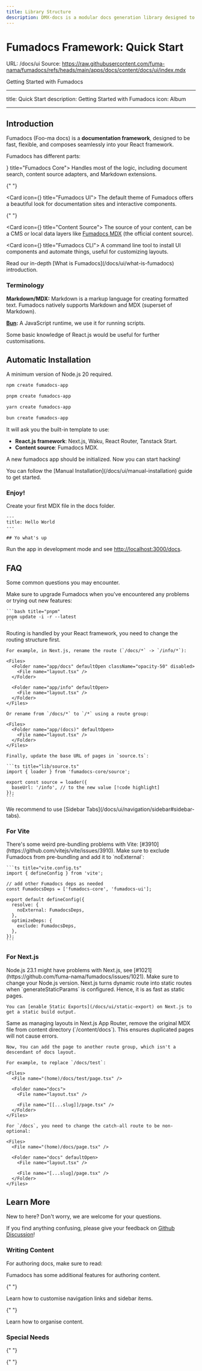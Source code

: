 ```yaml
---
title: Library Structure
description: DMX-docs is a modular docs generation library designed to be flexible and adaptable to different schema and UI libraries. The library is structured in layers, each providing specific functionality
---
```



# Fumadocs Framework: Quick Start

URL: /docs/ui
Source: https://raw.githubusercontent.com/fuma-nama/fumadocs/refs/heads/main/apps/docs/content/docs/ui/index.mdx

Getting Started with Fumadocs

---

title: Quick Start
description: Getting Started with Fumadocs
icon: Album

---

## Introduction

Fumadocs <span className="text-fd-muted-foreground text-sm">(Foo-ma docs)</span> is a **documentation framework**, designed to be fast, flexible,
and composes seamlessly into your React framework.

Fumadocs has different parts:


<Cards>
  <Card icon={<CpuIcon className="text-purple-300" />} title="Fumadocs Core">
    Handles most of the logic, including document search, content source adapters, and Markdown extensions.
  </Card>

{" "}

<Card icon={<PanelsTopLeft className="text-blue-300" />} title="Fumadocs UI">
  The default theme of Fumadocs offers a beautiful look for documentation sites
  and interactive components.
</Card>

{" "}

<Card icon={<Database />} title="Content Source">
  The source of your content, can be a CMS or local data layers like [Fumadocs
  MDX](/docs/mdx) (the official content source).
</Card>

  <Card icon={<Terminal />} title="Fumadocs CLI">
    A command line tool to install UI components and automate things, useful for customizing layouts.
  </Card>
</Cards>

<Callout title="Want to learn more?">
  Read our in-depth [What is Fumadocs](/docs/ui/what-is-fumadocs) introduction.
</Callout>

### Terminology

**Markdown/MDX:** Markdown is a markup language for creating formatted text. Fumadocs natively supports Markdown and MDX (superset of Markdown).

**[Bun](https://bun.sh):** A JavaScript runtime, we use it for running scripts.

Some basic knowledge of React.js would be useful for further customisations.

## Automatic Installation

A minimum version of Node.js 20 required.

```bash tab="npm"
npm create fumadocs-app
```

```bash tab="pnpm"
pnpm create fumadocs-app
```

```bash tab="yarn"
yarn create fumadocs-app
```

```bash tab="bun"
bun create fumadocs-app
```

It will ask you the built-in template to use:

- **React.js framework**: Next.js, Waku, React Router, Tanstack Start.
- **Content source**: Fumadocs MDX.

A new fumadocs app should be initialized. Now you can start hacking!

<Callout title="From Existing Codebase?">
  You can follow the [Manual Installation](/docs/ui/manual-installation) guide
  to get started.
</Callout>

### Enjoy!

Create your first MDX file in the docs folder.

```mdx title="content/docs/index.mdx"
---
title: Hello World
---

## Yo what's up
```

Run the app in development mode and see [http://localhost:3000/docs](http://localhost:3000/docs).

<ModeTab command="fumadocs-mdx" />

## FAQ

Some common questions you may encounter.

<Accordions>
  <Accordion id="upgrade-fumadocs" title="Getting error with missing APIs or bugs?">
    Make sure to upgrade Fumadocs when you've encountered any problems or trying out new features:

    ```bash title="pnpm"
    pnpm update -i -r --latest
    ```

  </Accordion>

  <Accordion id="change-base-url" title="How to change the base route of docs?">
    Routing is handled by your React framework, you need to change the routing structure first.

    For example, in Next.js, rename the route (`/docs/*` -> `/info/*`):

    <Files>
      <Folder name="app/docs" defaultOpen className="opacity-50" disabled>
        <File name="layout.tsx" />
      </Folder>

      <Folder name="app/info" defaultOpen>
        <File name="layout.tsx" />
      </Folder>
    </Files>

    Or rename from `/docs/*` to `/*` using a route group:

    <Files>
      <Folder name="app/(docs)" defaultOpen>
        <File name="layout.tsx" />
      </Folder>
    </Files>

    Finally, update the base URL of pages in `source.ts`:

    ```ts title="lib/source.ts"
    import { loader } from 'fumadocs-core/source';

    export const source = loader({
      baseUrl: '/info', // to the new value [!code highlight]
    });
    ```

  </Accordion>

  <Accordion id="multi-docs" title="How to implement multi-docs?">
    We recommend to use [Sidebar Tabs](/docs/ui/navigation/sidebar#sidebar-tabs).
  </Accordion>
</Accordions>

### For Vite

<Accordions>
  <Accordion id="vite-context-error" title="Getting error with React contexts?">
    There's some weird pre-bundling problems with Vite: [#3910](https://github.com/vitejs/vite/issues/3910).
    Make sure to exclude Fumadocs from pre-bundling and add it to `noExternal`:

    ```ts title="vite.config.ts"
    import { defineConfig } from 'vite';

    // add other Fumadocs deps as needed
    const FumadocsDeps = ['fumadocs-core', 'fumadocs-ui'];

    export default defineConfig({
      resolve: {
        noExternal: FumadocsDeps,
      },
      optimizeDeps: {
        exclude: FumadocsDeps,
      },
    });
    ```

  </Accordion>
</Accordions>

### For Next.js

<Accordions>
  <Accordion id="node-23" title="Getting error on production build?">
    Node.js 23.1 might have problems with Next.js, see [#1021](https://github.com/fuma-nama/fumadocs/issues/1021). Make sure to change your Node.js version.
  </Accordion>

  <Accordion id="dynamic-route" title="It uses Dynamic Route, will it be poor in performance?">
    Next.js turns dynamic route into static routes when `generateStaticParams` is configured.
    Hence, it is as fast as static pages.

    You can [enable Static Exports](/docs/ui/static-export) on Next.js to get a static build output.

  </Accordion>

  <Accordion id="custom-layout-docs-page" title="How to create a page in /docs without docs layout?">
    Same as managing layouts in Next.js App Router, remove the original MDX file from content directory (`/content/docs`).
    This ensures duplicated pages will not cause errors.

    Now, You can add the page to another route group, which isn't a descendant of docs layout.

    For example, to replace `/docs/test`:

    <Files>
      <File name="(home)/docs/test/page.tsx" />

      <Folder name="docs">
        <File name="layout.tsx" />

        <File name="[[...slug]]/page.tsx" />
      </Folder>
    </Files>

    For `/docs`, you need to change the catch-all route to be non-optional:

    <Files>
      <File name="(home)/docs/page.tsx" />

      <Folder name="docs" defaultOpen>
        <File name="layout.tsx" />

        <File name="[...slug]/page.tsx" />
      </Folder>
    </Files>

  </Accordion>
</Accordions>

## Learn More

New to here? Don't worry, we are welcome for your questions.

If you find anything confusing, please give your feedback on [Github Discussion](https://github.com/fuma-nama/fumadocs/discussions)!

### Writing Content

For authoring docs, make sure to read:

<Cards>
  <Card href="/docs/ui/markdown" title="Markdown">
    Fumadocs has some additional features for authoring content.
  </Card>

{" "}

<Card href="/docs/ui/navigation" title="Navigation">
  Learn how to customise navigation links and sidebar items.
</Card>

{" "}

<Card href="/docs/ui/page-conventions" title="Page Slugs & Page Tree">
  Learn how to organise content.
</Card>

  <Card href="/docs/ui/components" title="Components" description="See all available components to enhance your docs" />
</Cards>

### Special Needs

<Cards>
  <Card href="/docs/ui/static-export" title="Configure Static Export" description="Learn how to enable static export on your docs" />

{" "}

<Card
  href="/docs/ui/internationalization"
  title="Internationalization"
  description="Learn how to enable i18n"
/>

{" "}

<Card
  href="/docs/ui/theme"
  title="Color Themes"
  description="Add themes to Fumadocs UI"
/>

  <Card href="/docs/ui/customisation" title="Customise UI" description="A detailed guide on how to customise UI" />
</Cards>
